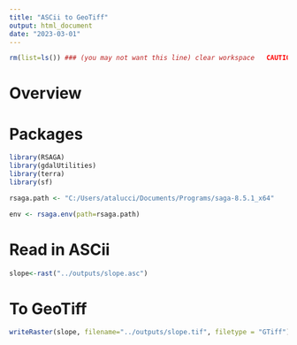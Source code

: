 ```yaml
---
title: "ASCii to GeoTiff"
output: html_document
date: "2023-03-01"
---
```


```r
rm(list=ls()) ### (you may not want this line) clear workspace   CAUTION!!!
```

# Overview


# Packages
```r
library(RSAGA)
library(gdalUtilities)
library(terra)
library(sf)
```

```r
rsaga.path <- "C:/Users/atalucci/Documents/Programs/saga-8.5.1_x64"
```

```r
env <- rsaga.env(path=rsaga.path) 
```

# Read in ASCii

```r
slope<-rast("../outputs/slope.asc")
```

# To GeoTiff
```r
writeRaster(slope, filename="../outputs/slope.tif", filetype = "GTiff")
```